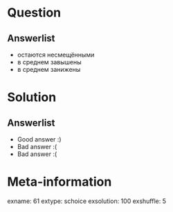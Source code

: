 Question
========


Answerlist
----------
*  остаются несмещёнными
*  в среднем завышены
*  в среднем занижены

Solution
========

Answerlist
----------
*  Good answer :)
*  Bad answer :(
*  Bad answer :(

Meta-information
================
exname: 61
extype: schoice
exsolution: 100
exshuffle: 5
